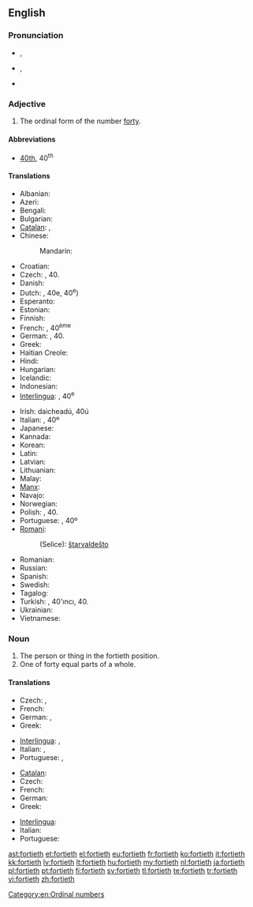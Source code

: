 ==English==

===Pronunciation===
* {{a|RP}} {{IPA|/ˈfɔːtiəθ/}}, {{X-SAMPA|/fO:ti@T/}}
* {{a|GenAm}} {{IPA|/ˈfɔɻtiəθ/}}, {{X-SAMPA|/"fOrti@T/}}
* {{hyphenation|for|ti|eth}}

===Adjective===
{{en-adj|-}}

# The ordinal form of the number [[forty]].

====Abbreviations====
* [[40th]], 40<sup>th</sup>

====Translations====
{{trans-top|ordinal form of forty}}
* Albanian: {{t-|sq|dyzetë}}
* Azeri: {{t-|az|qırxıncı|sc=Kore}}
* Bengali: {{t-|bn|চত্বারিংশত্তম|tr=catbārinśattama|sc=Beng}}
* Bulgarian: {{t-|bg|четиресетият|tr=chetiresetiyat|sc=Beng}}
* [[Catalan]]: {{t+|ca|quarantè}}, {{t-|ca|quadragèsim}}
* Chinese:
*: Mandarin: {{t|zh|第四十|tr=dì sìshí|sc=Hani}}
* Croatian: {{t-|hr|četrdeseti}}
* Czech: {{t-|cs|čtyřicátý}}, 40.
* Danish: {{t-|da|fyrretyvende}}
* Dutch: {{t+|nl|veertigste}}, 40e, 40<sup>e</sup>)
* Esperanto: {{t-|eo|kvardeka|sc=Cyrl}}
* Estonian: {{t-|et|neljakümnes|sc=Cyrl}}
* Finnish: {{t-|fi|neljäskymmenes}}
* French: {{t+|fr|quarantième}}, 40<sup>ème</sup>
* German: {{t-|de|vierzigster}}, 40.
* Greek: {{t+|el|τεσσαρακοστός|tr=tessarakostós}}
* Haitian Creole: {{tø|ht|karantyèm}}
* Hindi: {{t-|hi|चालीसवां|tr=चालीसवां|sc=Deva}}
* Hungarian: {{t+|hu|negyvenedik}}
* Icelandic: {{t-|is|fertugasta}}
* Indonesian: {{t-|id|keempatpuluh}}
* [[Interlingua]]: {{t-|ia|quarantesime}}, 40<sup>e</sup>
{{trans-mid}}
* Irish: daicheadú, 40ú
* Italian: {{t+|it|quarantesimo}}, 40º
* Japanese: {{t-|ja|第四十|tr=dai shi jū|sc=Jpan}}
* Kannada: {{t-|kn|ನಲವತ್ತನೆಯ|tr=nalavattaneya|sc=Knda}}
* Korean: {{t-|ko|사십 번째의|tr=sasib beonjjaeui|sc=Kore}}
* Latin: {{t-|la|quadragesimus|sc=Cyrl}}
* Latvian: {{t+|lv|četrdesmitais}}
* Lithuanian: {{t+|lt|keturiasdešimtas}}
* Malay: {{t-|ms|keempat puluh}}
* [[Manx]]: {{t-|gv|daeedoo}}
* Navajo: {{tø|nv|dízdiin góneʼ}}
* Norwegian: {{t-|no|førtinde}}
* Polish: {{t+|pl|czterdziesty}}, 40.
* Portuguese: {{t+|pt|quadragésimo}}, 40º
* [[Romani]]:
*: (Selice): [[štarvaldešto]] {{m}}
* Romanian: {{t-|ro|patruzecilea}}
* Russian: {{t+|ru|сороковой|sc=Cyrl|tr=sorokovój}}
* Spanish: {{t+|es|cuadragésimo}}
* Swedish: {{t+|sv|fyrtionde}}
* Tagalog: {{t-|tl|pang-apatnapu}}
* Turkish: {{t+|tr|kırkıncı}}, 40'ıncı, 40.
* Ukrainian: {{t+|uk|сороковий|tr=sorokovyy̆|sc=Cyrl}}
* Vietnamese: {{t-|vi|hạng bốn mươi}}
{{trans-bottom}}

===Noun===
{{en-noun}}

# The person or thing in the fortieth position.
# One of forty equal parts of a whole.

====Translations====
{{trans-top|person or thing}}
* Czech: {{t-|cs|čtyřicátý|m}}, {{t-|cs|čtyřicátá|f}}
* French: {{t+|fr|quarantième}}
* German: {{t-|de|Vierzigster|m}}, {{t-|de|Vierzigste|f}}
* Greek: {{t+|el|τεσσαρακοστός|tr=tessarakostós|sc=Grek}}
{{trans-mid}}
* [[Interlingua]]: {{t-|ia|quarantesimo|m}}, {{t-|ia|quarantesima|f}}
* Italian: {{t+|it|quarantesimo|m}}, {{t+|it|quarantesima|f}}
* Portuguese: {{t+|pt|quadragésimo|m}}, {{t-|pt|quadragésima|f}}
{{trans-bottom}}

{{trans-top|one of forty equal parts}}
* [[Catalan]]: {{t+|ca|quarantè|m}}
* Czech: {{t-|cs|čtyřicetina|f}}
* French: {{t+|fr|quarantième|m}}
* German: {{t-|de|Vierzigstel|n}}
* Greek: {{t+|el|τεσσαρακοστό|n|tr=tessarakostó|sc=Grek}}
{{trans-mid}}
* [[Interlingua]]: {{t-|ia|quarantesimo}}
* Italian: {{t+|it|quarantesimo|m}}
* Portuguese: {{t+|pt|quadragésimo|m}}
{{trans-bottom}}

[[Category:en:Ordinal numbers]]

[[ast:fortieth]]
[[et:fortieth]]
[[el:fortieth]]
[[eu:fortieth]]
[[fr:fortieth]]
[[ko:fortieth]]
[[it:fortieth]]
[[kk:fortieth]]
[[lv:fortieth]]
[[lt:fortieth]]
[[hu:fortieth]]
[[my:fortieth]]
[[nl:fortieth]]
[[ja:fortieth]]
[[pl:fortieth]]
[[pt:fortieth]]
[[fi:fortieth]]
[[sv:fortieth]]
[[tl:fortieth]]
[[te:fortieth]]
[[tr:fortieth]]
[[vi:fortieth]]
[[zh:fortieth]]